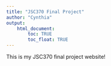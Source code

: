```yaml
---
title: "JSC370 Final Project"
author: "Cynthia"
output: 
    html_document:
        toc: TRUE
        toc_float: TRUE
---
```


This is my JSC370 final project website!